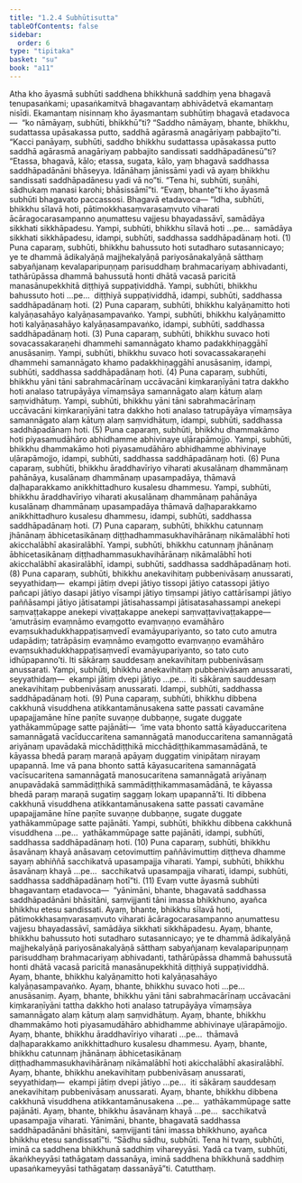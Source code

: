 ```yaml
---
title: "1.2.4 Subhūtisutta"
tableOfContents: false
sidebar:
  order: 6
type: "tipitaka"
basket: "su"
book: "a11"
---
```



<DynamicBreadcrumb />

<Division number="14" book="a11">

<Paragraph number="112" book="a11">
Atha kho āyasmā subhūti saddhena bhikkhunā saddhiṃ yena bhagavā tenupasaṅkami; upasaṅkamitvā bhagavantaṃ abhivādetvā ekamantaṃ nisīdi. Ekamantaṃ nisinnaṃ kho āyasmantaṃ subhūtiṃ bhagavā etadavoca—  “ko nāmāyaṃ, subhūti, bhikkhū”ti? “Saddho nāmāyaṃ, bhante, bhikkhu, sudattassa upāsakassa putto, saddhā agārasmā anagāriyaṃ pabbajito”ti.
</Paragraph>

<Paragraph number="113" book="a11">
“Kacci panāyaṃ, subhūti, saddho bhikkhu sudattassa upāsakassa putto saddhā agārasmā anagāriyaṃ pabbajito sandissati saddhāpadānesū”ti? “Etassa, bhagavā, kālo; etassa, sugata, kālo, yaṃ bhagavā saddhassa saddhāpadānāni bhāseyya. Idānāhaṃ jānissāmi yadi vā ayaṃ bhikkhu sandissati saddhāpadānesu yadi vā no”ti.
</Paragraph>

<Paragraph number="114" book="a11">
“Tena hi, subhūti, suṇāhi, sādhukaṃ manasi karohi; bhāsissāmī”ti. “Evaṃ, bhante”ti kho āyasmā subhūti bhagavato paccassosi. Bhagavā etadavoca—
</Paragraph>

<Paragraph number="115" book="a11">
“Idha, subhūti, bhikkhu sīlavā hoti, pātimokkhasaṃvarasaṃvuto viharati ācāragocarasampanno aṇumattesu vajjesu bhayadassāvī, samādāya sikkhati sikkhāpadesu. Yampi, subhūti, bhikkhu sīlavā hoti …pe…  samādāya sikkhati sikkhāpadesu, idampi, subhūti, saddhassa saddhāpadānaṃ hoti. (1)
</Paragraph>

<Paragraph number="116" book="a11">
Puna caparaṃ, subhūti, bhikkhu bahussuto hoti sutadharo sutasannicayo; ye te dhammā ādikalyāṇā majjhekalyāṇā pariyosānakalyāṇā sātthaṃ sabyañjanaṃ kevalaparipuṇṇaṃ parisuddhaṃ brahmacariyaṃ abhivadanti, tathārūpāssa dhammā bahussutā honti dhātā vacasā paricitā manasānupekkhitā diṭṭhiyā suppaṭividdhā. Yampi, subhūti, bhikkhu bahussuto hoti …pe…  diṭṭhiyā suppaṭividdhā, idampi, subhūti, saddhassa saddhāpadānaṃ hoti. (2)
</Paragraph>

<Paragraph number="117" book="a11">
Puna caparaṃ, subhūti, bhikkhu kalyāṇamitto hoti kalyāṇasahāyo kalyāṇasampavaṅko. Yampi, subhūti, bhikkhu kalyāṇamitto hoti kalyāṇasahāyo kalyāṇasampavaṅko, idampi, subhūti, saddhassa saddhāpadānaṃ hoti. (3)
</Paragraph>

<Paragraph number="118" book="a11">
Puna caparaṃ, subhūti, bhikkhu suvaco hoti sovacassakaraṇehi dhammehi samannāgato khamo padakkhiṇaggāhī anusāsaniṃ. Yampi, subhūti, bhikkhu suvaco hoti sovacassakaraṇehi dhammehi samannāgato khamo padakkhiṇaggāhī anusāsaniṃ, idampi, subhūti, saddhassa saddhāpadānaṃ hoti. (4)
</Paragraph>

<Paragraph number="119" book="a11">
Puna caparaṃ, subhūti, bhikkhu yāni tāni sabrahmacārīnaṃ uccāvacāni kiṃkaraṇīyāni tatra dakkho hoti analaso tatrupāyāya vīmaṃsāya samannāgato alaṃ kātuṃ alaṃ saṃvidhātuṃ. Yampi, subhūti, bhikkhu yāni tāni sabrahmacārīnaṃ uccāvacāni kiṃkaraṇīyāni tatra dakkho hoti analaso tatrupāyāya vīmaṃsāya samannāgato alaṃ kātuṃ alaṃ saṃvidhātuṃ, idampi, subhūti, saddhassa saddhāpadānaṃ hoti. (5)
</Paragraph>

<Paragraph number="120" book="a11">
Puna caparaṃ, subhūti, bhikkhu dhammakāmo hoti piyasamudāhāro abhidhamme abhivinaye uḷārapāmojjo. Yampi, subhūti, bhikkhu dhammakāmo hoti piyasamudāhāro abhidhamme abhivinaye uḷārapāmojjo, idampi, subhūti, saddhassa saddhāpadānaṃ hoti. (6)
</Paragraph>

<Paragraph number="121" book="a11">
Puna caparaṃ, subhūti, bhikkhu āraddhavīriyo viharati akusalānaṃ dhammānaṃ pahānāya, kusalānaṃ dhammānaṃ upasampadāya, thāmavā daḷhaparakkamo anikkhittadhuro kusalesu dhammesu. Yampi, subhūti, bhikkhu āraddhavīriyo viharati akusalānaṃ dhammānaṃ pahānāya kusalānaṃ dhammānaṃ upasampadāya thāmavā daḷhaparakkamo anikkhittadhuro kusalesu dhammesu, idampi, subhūti, saddhassa saddhāpadānaṃ hoti. (7)
</Paragraph>

<Paragraph number="122" book="a11">
Puna caparaṃ, subhūti, bhikkhu catunnaṃ jhānānaṃ ābhicetasikānaṃ diṭṭhadhammasukhavihārānaṃ nikāmalābhī hoti akicchalābhī akasiralābhī. Yampi, subhūti, bhikkhu catunnaṃ jhānānaṃ ābhicetasikānaṃ diṭṭhadhammasukhavihārānaṃ nikāmalābhī hoti akicchalābhī akasiralābhī, idampi, subhūti, saddhassa saddhāpadānaṃ hoti. (8)
</Paragraph>

<Paragraph number="123" book="a11">
Puna caparaṃ, subhūti, bhikkhu anekavihitaṃ pubbenivāsaṃ anussarati, seyyathidaṃ—  ekampi jātiṃ dvepi jātiyo tissopi jātiyo catassopi jātiyo pañcapi jātiyo dasapi jātiyo vīsampi jātiyo tiṃsampi jātiyo cattārīsampi jātiyo paññāsampi jātiyo jātisatampi jātisahassampi jātisatasahassampi anekepi saṃvaṭṭakappe anekepi vivaṭṭakappe anekepi saṃvaṭṭavivaṭṭakappe—  ‘amutrāsiṃ evaṃnāmo evaṃgotto evaṃvaṇṇo evamāhāro evaṃsukhadukkhappaṭisaṃvedī evamāyupariyanto, so tato cuto amutra udapādiṃ; tatrāpāsiṃ evaṃnāmo evaṃgotto evaṃvaṇṇo evamāhāro evaṃsukhadukkhappaṭisaṃvedī evamāyupariyanto, so tato cuto idhūpapanno’ti. Iti sākāraṃ sauddesaṃ anekavihitaṃ pubbenivāsaṃ anussarati. Yampi, subhūti, bhikkhu anekavihitaṃ pubbenivāsaṃ anussarati, seyyathidaṃ—  ekampi jātiṃ dvepi jātiyo …pe…  iti sākāraṃ sauddesaṃ anekavihitaṃ pubbenivāsaṃ anussarati. Idampi, subhūti, saddhassa saddhāpadānaṃ hoti. (9)
</Paragraph>

<Paragraph number="124" book="a11">
Puna caparaṃ, subhūti, bhikkhu dibbena cakkhunā visuddhena atikkantamānusakena satte passati cavamāne upapajjamāne hīne paṇīte suvaṇṇe dubbaṇṇe, sugate duggate yathākammūpage satte pajānāti—  ‘ime vata bhonto sattā kāyaduccaritena samannāgatā vacīduccaritena samannāgatā manoduccaritena samannāgatā ariyānaṃ upavādakā micchādiṭṭhikā micchādiṭṭhikammasamādānā, te kāyassa bhedā paraṃ maraṇā apāyaṃ duggatiṃ vinipātaṃ nirayaṃ upapannā. Ime vā pana bhonto sattā kāyasucaritena samannāgatā vacīsucaritena samannāgatā manosucaritena samannāgatā ariyānaṃ anupavādakā sammādiṭṭhikā sammādiṭṭhikammasamādānā, te kāyassa bhedā paraṃ maraṇā sugatiṃ saggaṃ lokaṃ upapannā’ti. Iti dibbena cakkhunā visuddhena atikkantamānusakena satte passati cavamāne upapajjamāne hīne paṇīte suvaṇṇe dubbaṇṇe, sugate duggate yathākammūpage satte pajānāti. Yampi, subhūti, bhikkhu dibbena cakkhunā visuddhena …pe…  yathākammūpage satte pajānāti, idampi, subhūti, saddhassa saddhāpadānaṃ hoti. (10)
</Paragraph>

<Paragraph number="125" book="a11">
Puna caparaṃ, subhūti, bhikkhu āsavānaṃ khayā anāsavaṃ cetovimuttiṃ paññāvimuttiṃ diṭṭheva dhamme sayaṃ abhiññā sacchikatvā upasampajja viharati. Yampi, subhūti, bhikkhu āsavānaṃ khayā …pe…  sacchikatvā upasampajja viharati, idampi, subhūti, saddhassa saddhāpadānaṃ hotī”ti. (11)
</Paragraph>

<Paragraph number="126" book="a11">
Evaṃ vutte āyasmā subhūti bhagavantaṃ etadavoca—  “yānimāni, bhante, bhagavatā saddhassa saddhāpadānāni bhāsitāni, saṃvijjanti tāni imassa bhikkhuno, ayañca bhikkhu etesu sandissati.
</Paragraph>

<Paragraph number="127" book="a11">
Ayaṃ, bhante, bhikkhu sīlavā hoti, pātimokkhasaṃvarasaṃvuto viharati ācāragocarasampanno aṇumattesu vajjesu bhayadassāvī, samādāya sikkhati sikkhāpadesu.
</Paragraph>

<Paragraph number="128" book="a11">
Ayaṃ, bhante, bhikkhu bahussuto hoti sutadharo sutasannicayo; ye te dhammā ādikalyāṇā majjhekalyāṇā pariyosānakalyāṇā sātthaṃ sabyañjanaṃ kevalaparipuṇṇaṃ parisuddhaṃ brahmacariyaṃ abhivadanti, tathārūpāssa dhammā bahussutā honti dhātā vacasā paricitā manasānupekkhitā diṭṭhiyā suppaṭividdhā.
</Paragraph>

<Paragraph number="129" book="a11">
Ayaṃ, bhante, bhikkhu kalyāṇamitto hoti kalyāṇasahāyo kalyāṇasampavaṅko.
</Paragraph>

<Paragraph number="130" book="a11">
Ayaṃ, bhante, bhikkhu suvaco hoti …pe…  anusāsaniṃ.
</Paragraph>

<Paragraph number="131" book="a11">
Ayaṃ, bhante, bhikkhu yāni tāni sabrahmacārīnaṃ uccāvacāni kiṃkaraṇīyāni tattha dakkho hoti analaso tatrupāyāya vīmaṃsāya samannāgato alaṃ kātuṃ alaṃ saṃvidhātuṃ.
</Paragraph>

<Paragraph number="132" book="a11">
Ayaṃ, bhante, bhikkhu dhammakāmo hoti piyasamudāhāro abhidhamme abhivinaye uḷārapāmojjo.
</Paragraph>

<Paragraph number="133" book="a11">
Ayaṃ, bhante, bhikkhu āraddhavīriyo viharati …pe…  thāmavā daḷhaparakkamo anikkhittadhuro kusalesu dhammesu.
</Paragraph>

<Paragraph number="134" book="a11">
Ayaṃ, bhante, bhikkhu catunnaṃ jhānānaṃ ābhicetasikānaṃ diṭṭhadhammasukhavihārānaṃ nikāmalābhī hoti akicchalābhī akasiralābhī.
</Paragraph>

<Paragraph number="135" book="a11">
Ayaṃ, bhante, bhikkhu anekavihitaṃ pubbenivāsaṃ anussarati, seyyathidaṃ—  ekampi jātiṃ dvepi jātiyo …pe…  iti sākāraṃ sauddesaṃ anekavihitaṃ pubbenivāsaṃ anussarati.
</Paragraph>

<Paragraph number="136" book="a11">
Ayaṃ, bhante, bhikkhu dibbena cakkhunā visuddhena atikkantamānusakena …pe…  yathākammūpage satte pajānāti.
</Paragraph>

<Paragraph number="137" book="a11">
Ayaṃ, bhante, bhikkhu āsavānaṃ khayā …pe…  sacchikatvā upasampajja viharati. Yānimāni, bhante, bhagavatā saddhassa saddhāpadānāni bhāsitāni, saṃvijjanti tāni imassa bhikkhuno, ayañca bhikkhu etesu sandissatī”ti.
</Paragraph>

<Paragraph number="138" book="a11">
“Sādhu sādhu, subhūti. Tena hi tvaṃ, subhūti, iminā ca saddhena bhikkhunā saddhiṃ vihareyyāsi. Yadā ca tvaṃ, subhūti, ākaṅkheyyāsi tathāgataṃ dassanāya, iminā saddhena bhikkhunā saddhiṃ upasaṅkameyyāsi tathāgataṃ dassanāyā”ti.

</Paragraph>
</Division>

<Paragraph number="139" type="center" book="a11">
Catutthaṃ.
</Paragraph>
